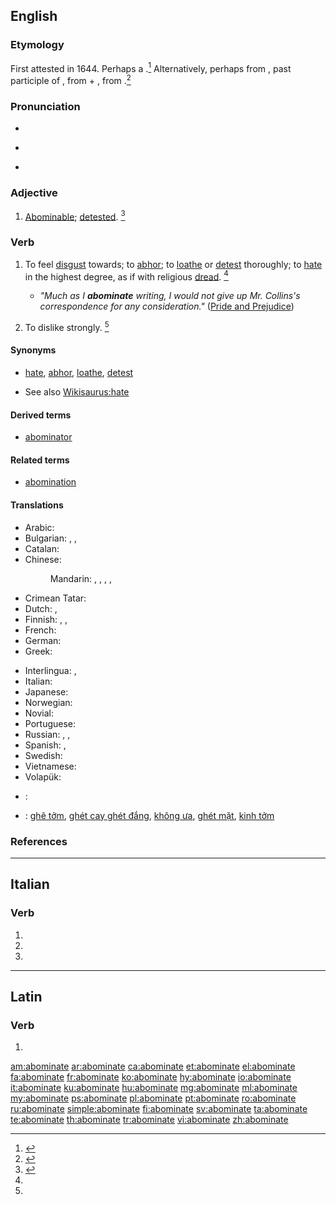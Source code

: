 ==English==

===Etymology===
First attested in 1644. Perhaps a {{back-form|abomination|nocap=1|lang=en}}.<ref>{{R:CDOE|page=4}}</ref> Alternatively, perhaps from {{etyl|LL.|en}} {{m|la|abōminātus}}, past participle of {{m|la|abōminarī||to deprecate as an ill omen}}, from {{term|ab|lang=la}} + {{term|ominari||to forebode, presage|lang=la}}, from {{term|omin-||omen|lang=la}}.<ref>{{R:MW3 1976|page=5}}</ref>

===Pronunciation===
* {{audio|en-us-abominate.ogg|Audio (US)|lang=en}}
* {{a|US}} {{IPA|/əˈbɒm.əˌnəɪt/|/əˈbɒm.ɪˌnəɪt/|lang=en}}
* {{sense|adjective}} {{a|US}} {{IPA|/ə.ˈbɒm.ə.ˌnəɪt/|/ə.ˈbɒm.ɪ.ˌnəɪt|/ə.ˈbɒm.ə.nət/|lang=en}}

===Adjective===
{{en-adj}}

# {{context|rare|lang=en}} [[abominable|Abominable]]; [[detest]]ed. {{defdate|First attested in the late 16<sup>th</sup> century.}}<ref name=SOED>{{R:SOED5|page=6}}</ref>

===Verb===
{{en-verb|abominat|ing}}

# {{context|transitive|lang=en}} To feel [[disgust]] towards; to [[abhor]]; to [[loathe]] or [[detest]] thoroughly; to [[hate]] in the highest degree, as if with religious [[dread]]. {{defdate|First attested in the mid 17<sup>th</sup> century.}}<ref name=SOED/>
#* ''"Much as I '''abominate''' writing, I would not give up Mr. Collins's correspondence for any consideration."'' ([http://en.wikiquote.org/wiki/Pride_and_Prejudice Pride and Prejudice])
# {{context|transitive|colloquial|lang=en}} To dislike strongly. {{defdate|First attested in the late 19<sup>th</sup> century.}}<ref name=SOED/>

====Synonyms====
* {{sense|to abhor}} [[hate]], [[abhor]], [[loathe]], [[detest]]
* See also [[Wikisaurus:hate]]

====Derived terms====
* [[abominator]]

====Related terms====
* [[abomination]]

====Translations====
{{trans-top|to feel disgust towards, to hate in the highest degree}}
* Arabic: {{t|ar|يمقت|tr=yamqut|sc=Arab}}
* Bulgarian: {{t|bg|отвращавам се|sc=Cyrl}}, {{t|bg|гнуся се от|sc=Cyrl}}, {{t+|bg|ненавиждам|sc=Cyrl}}
* Catalan: {{t+|ca|abominar}}
* Chinese:
*: Mandarin: {{t+|cmn|憎恨|tr=zēnghèn|sc=Hani}}, {{t+|cmn|厭惡|sc=Hani}}, {{t+|cmn|厌恶|tr=yànwù|sc=Hani}}, {{t+|cmn|討厭|sc=Hani}}, {{t+|cmn|讨厌|tr=tǎoyàn|sc=Hani}}
* Crimean Tatar: {{t|crh|igrenmek}}
* Dutch: {{t+|nl|verachten}}, {{t+|nl|verafschuwen}}
* Finnish: {{t+|fi|vihata}}, {{t+|fi|inhota}}, {{t|fi|kammoksua}}
* French: {{t+|fr|abominer}}
* German: {{t+|de|verabscheuen}}
* Greek: {{t+|el|απεχθάνομαι|tr=apechthánomai}}
{{trans-mid}}
* Interlingua: {{t|ia|abominar}}, {{t|ia|detestar}}
* Italian: {{t+|it|abominare}}
* Japanese: {{t|ja|嫌う|tr=きらう, kirau|sc=Jpan}}
* Norwegian: {{t|no|føle avsky}}
* Novial: {{t|nov|abomina}}
* Portuguese: {{t+|pt|abominar}}
* Russian: {{t|ru|пита́ть отвраще́ние|sc=Cyrl}}, {{t+|ru|ненави́деть|sc=Cyrl}}, {{t+|ru|выносить|alt=не выноси́ть|sc=Cyrl}}
* Spanish: {{t+|es|abominar}}, {{t+|es|detestar}}
* Swedish: {{t+|sv|avsky}}
* Vietnamese: {{t+|vi|căm ghét}}
* Volapük: {{t+|vo|naudön}}
{{trans-bottom}}

{{checktrans-top}}
* {{ttbc|he}}: {{t|he|לתעב|tr=letaev}}
{{trans-mid}}
* {{ttbc|vi}}: [[ghê tởm]], [[ghét cay ghét đắng]], [[không ưa]], [[ghét mặt]], [[kinh tởm]]
{{trans-bottom}}

===References===
<references/>

----

==Italian==

===Verb===
{{head|it|verb form|cat2=past participle forms}}

# {{conjugation of|abominare||2|p|pres|ind|lang=it}}
# {{conjugation of|abominare||2|p|imp|lang=it}}
# {{feminine plural of|abominato|lang=it}}

----

==Latin==

===Verb===
{{la-verb-form|abōmināte}}

# {{conjugation of|abōminō||2|p|pres|act|imp|lang=la}}

[[am:abominate]]
[[ar:abominate]]
[[ca:abominate]]
[[et:abominate]]
[[el:abominate]]
[[fa:abominate]]
[[fr:abominate]]
[[ko:abominate]]
[[hy:abominate]]
[[io:abominate]]
[[it:abominate]]
[[ku:abominate]]
[[hu:abominate]]
[[mg:abominate]]
[[ml:abominate]]
[[my:abominate]]
[[ps:abominate]]
[[pl:abominate]]
[[pt:abominate]]
[[ro:abominate]]
[[ru:abominate]]
[[simple:abominate]]
[[fi:abominate]]
[[sv:abominate]]
[[ta:abominate]]
[[te:abominate]]
[[th:abominate]]
[[tr:abominate]]
[[vi:abominate]]
[[zh:abominate]]